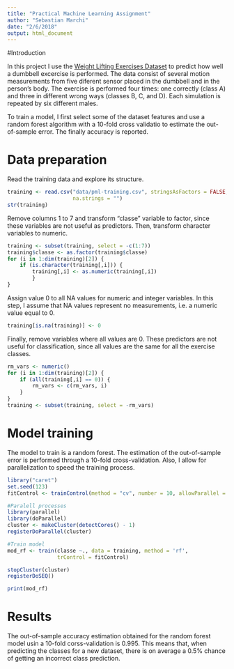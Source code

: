 ```yaml
---
title: "Practical Machine Learning Assignment"
author: "Sebastian Marchi"
date: "2/6/2018"
output: html_document
---
```


#Introduction

In this project I use the [Weight Lifting Exercises Dataset](http://web.archive.org/web/20161224072740/http:/groupware.les.inf.puc-rio.br/har) to predict how well a dumbbell excercise is performed. The data consist of several motion measurements from five diferent sensor placed in the dumbbell and in the person's body. The exercise is performed four times: one correctly (class A) and three in different wrong ways (classes B, C, and D). Each simulation is repeated by six different males.

To train a model, I first select some of the dataset features and use a random forest algorithm with a 10-fold cross validatio to estimate the out-of-sample error. The finally accuracy is reported.

# Data preparation

Read the training data and explore its structure.

```r
training <- read.csv("data/pml-training.csv", stringsAsFactors = FALSE, 
                     na.strings = "")
str(training)
```

Remove columns 1 to 7 and transform "classe" variable to factor, since these variables are not useful as predictors. Then, transform character variables to numeric.

```r
training <- subset(training, select = -c(1:7))
training$classe <- as.factor(training$classe)
for (i in 1:dim(training)[2]) {
    if (is.character(training[,i])) { 
        training[,i] <- as.numeric(training[,i]) 
        }
}
```

Assign value 0 to all NA values for numeric and integer variables. In this step, I assume that NA values represent no measurements, i.e. a numeric value equal to 0.

```r
training[is.na(training)] <- 0
```

Finally, remove variables where all values are 0. These predictors are not useful for classification, since all values are the same for all the exercise classes.

```r
rm_vars <- numeric()
for (i in 1:dim(training)[2]) {
    if (all(training[,i] == 0)) {
        rm_vars <- c(rm_vars, i)
    }
}
training <- subset(training, select = -rm_vars)
```

# Model training

The model to train is a random forest. The estimation of the out-of-sample error is performed through a 10-fold cross-validation. Also, I allow for parallelization to speed the training process.

```r
library("caret")
set.seed(123)
fitControl <- trainControl(method = "cv", number = 10, allowParallel = TRUE)

#Paralell processes
library(parallel)
library(doParallel)
cluster <- makeCluster(detectCores() - 1)
registerDoParallel(cluster)

#Train model
mod_rf <- train(classe ~., data = training, method = 'rf', 
                trControl = fitControl)

stopCluster(cluster)
registerDoSEQ()

print(mod_rf)

```
# Results

The out-of-sample accuracy estimation obtained for the random forest model usin a 10-fold corss-validation is 0.995. This means that, when predicting the classes for a new dataset, there is on average a 0.5% chance of getting an incorrect class prediction.



